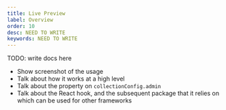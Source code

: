 ```yaml
---
title: Live Preview
label: Overview
order: 10
desc: NEED TO WRITE 
keywords: NEED TO WRITE
---
```


TODO: write docs here
- Show screenshot of the usage
- Talk about how it works at a high level
- Talk about the property on `collectionConfig.admin`
- Talk about the React hook, and the subsequent package that it relies on which can be used for other frameworks
